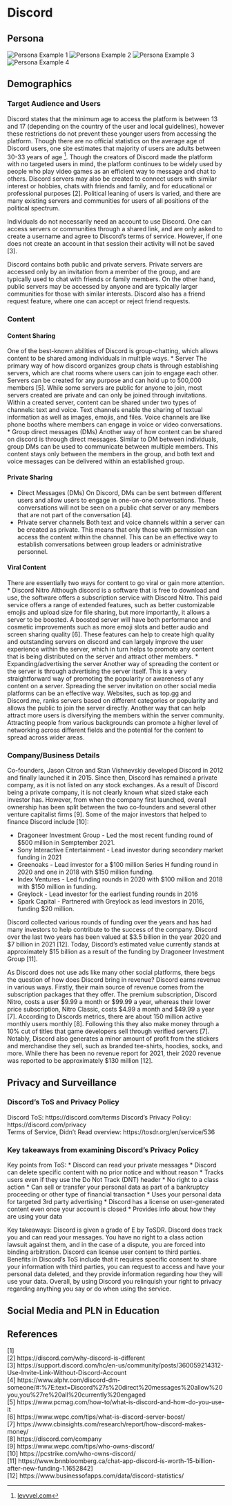 # Discord

## Persona {-}
![Persona Example 1](assets/Discord/persona1.jpg)
![Persona Example 2](assets/Discord/13221646371410_.pic_hd.jpg)
![Persona Example 3](assets/Discord/persona2.png)
![Persona Example 4](assets/Discord/persona4.png)

## Demographics {-}

###  Target Audience and Users {-}
Discord states that the minimum age to access the platform is between 13 and 17 (depending on the country of the user and local guidelines), however these restrictions do not prevent these younger users from accessing the platform. Though there are no official statistics on the average age of Discord users, one site estimates that majority of users are adults between 30-33 years of age ^[[levvvel.com](https://levvvel.com/discord-statistics-and-facts/#:~:text=The%20app%20is%20primarily%20targeting,was%20around%2020%20year%20old)]. Though the creators of Discord made the platform with no targeted users in mind, the platform continues to be widely used by people who play video games as an efficient way to message and chat to others. Discord servers may also be created to connect users with similar interest or hobbies, chats with friends and family, and for educational or professional purposes [2]. Political leaning of users is varied, and there are many existing servers and communities for users of all positions of the political spectrum.

Individuals do not necessarily need an account to use Discord. One can access servers or communities through a shared link, and are only asked to create a username and agree to Discord’s terms of service. However, if one does not create an account in that session their activity will not be saved [3].

Discord contains both public and private servers. Private servers are accessed only by an invitation from a member of the group, and are typically used to chat with friends or family members. On the other hand, public servers may be accessed by anyone and are typically larger communities for those with similar interests. Discord also has a friend request feature, where one can accept or reject friend requests.

###  Content {-}

#### Content Sharing {-}
One of the best-known abilities of Discord is group-chatting, which allows content to be shared among individuals in multiple ways.
* Server
The primary way of how discord organizes group chats is through establishing servers, which are chat rooms where users can join to engage each other. Servers can be created for any purpose and can hold up to 500,000 members [5]. While some servers are public for anyone to join, most servers created are private and can only be joined through invitations. Within a created server, content can be shared under two types of channels: text and voice. Text channels enable the sharing of textual information as well as images, emojis, and files. Voice channels are like phone booths where members can engage in voice or video conversations. 
* Group direct messages (DMs)
Another way of how content can be shared on discord is through direct messages. Similar to DM between individuals, group DMs can be used to communicate between multiple members. This content stays only between the members in the group, and both text and voice messages can be delivered within an established group. 

#### Private Sharing {-}
* Direct Messages (DMs)
On Discord, DMs can be sent between different users and allow users to engage in one-on-one conversations. These conversations will not be seen on a public chat server or any members that are not part of the conversation [4].  
* Private server channels
Both text and voice channels within a server can be created as private. This means that only those with permission can access the content within the channel. This can be an effective way to establish conversations between group leaders or administrative personnel.  

#### Viral Content {-}
There are essentially two ways for content to go viral or gain more attention. 
* Discord Nitro
Although discord is a software that is free to download and use, the software offers a subscription service with Discord Nitro. This paid service offers a range of extended features, such as better customizable emojis and upload size for file sharing, but more importantly, it allows a server to be boosted. A boosted server will have both performance and cosmetic improvements such as more emoji slots and better audio and screen sharing quality [6]. These features can help to create high quality and outstanding servers on discord and can largely improve the user experience within the server, which in turn helps to promote any content that is being distributed on the server and attract other members.
* Expanding/advertising the server
Another way of spreading the content or the server is through advertising the server itself. This is a very straightforward way of promoting the popularity or awareness of any content on a server. Spreading the server invitation on other social media platforms can be an effective way. Websites, such as top.gg and Discord.me, ranks servers based on different categories or popularity and allows the public to join the server directly. Another way that can help attract more users is diversifying the members within the server community. Attracting people from various backgrounds can promote a higher level of networking across different fields and the potential for the content to spread across wider areas.

###  Company/Business Details {-}
Co-founders, Jason Citron and Stan Vishnevskiy developed Discord in 2012 and finally launched it in 2015. Since then, Discord has remained a private company, as it is not listed on any stock exchanges. As a result of Discord being a private company, it is not clearly known what sized stake each investor has. However, from when the company first launched, overall ownership has been split between the two co-founders and several other venture capitalist firms [9]. Some of the major investors that helped to finance Discord include [10]:

* Dragoneer Investment Group - Led the most recent funding round of $500 million in Semptember 2021. 
* Sony Interactive Entertainment - Lead investor during secondary market funding in 2021
* Greenoaks - Lead investor for a $100 million Series H funding round in 2020 and one in 2018 with $150 million funding.
* Index Ventures - Led funding rounds in 2020 with $100 million and 2018 with $150 million in funding.
* Greylock - Lead investor for the earliest funding rounds in 2016
* Spark Capital - Partnered with Greylock as lead investors in 2016, funding $20 million. 

Discord collected various rounds of funding over the years and has had many investors to help contribute to the success of the company. Discord over the last two years has been valued at $3.5 billion in the year 2020 and $7 billion in 2021 [12]. Today, Discord’s estimated value currently stands at approximately $15 billion as a result of the funding by Dragoneer Investment Group [11]. 

As Discord does not use ads like many other social platforms, there begs the question of how does Discord bring in revenue?
Discord earns revenue in various ways. Firstly, their main source of revenue comes from the subscription packages that they offer. The premium subscription, Discord Nitro, costs a user $9.99 a month or $99.99 a year, whereas their lower price subscription, Nitro Classic, costs $4.99 a month and $49.99 a year [7]. According to Discords metrics, there are about 150 million active monthly users monthly [8]. Following this they also make money through a 10% cut of titles that game developers sell through verified servers [7]. Notably, Discord also generates a minor amount of profit from the stickers and merchandise they sell, such as branded tee-shirts, hoodies, socks, and more. While there has been no revenue report for 2021, their 2020 revenue was reported to be approximately $130 million [12]. 

## Privacy and Surveillance {-}

### Discord’s ToS and Privacy Policy {-}
Discord ToS: https://discord.com/terms 
Discord’s Privacy Policy: https://discord.com/privacy   
Terms of Service, Didn’t Read overview: https://tosdr.org/en/service/536 

### Key takeaways from examining Discord’s Privacy Policy {-}
Key points from ToS:
* Discord can read your private messages
* Discord can delete specific content with no prior notice and without reason
* Tracks users even if they use the Do Not Track (DNT) header
* No right to a class action
* Can sell or transfer your personal data as part of a bankruptcy proceeding or other type of financial transaction
* Uses your personal data for targeted 3rd party advertising
* Discord has a license on user-generated content even once your account is closed
* Provides info about how they are using your data

Key takeaways:
Discord is given a grade of E by ToSDR. Discord does track you and can read your messages. You have no right to a class action lawsuit against them, and in the case of a dispute, you are forced into binding arbitration. Discord can license user content to third parties. Benefits in Discord’s ToS include that it requires specific consent to share your information with third parties, you can request to access and have your personal data deleted, and they provide information regarding how they will use your data. Overall, by using Discord you relinquish your right to privacy regarding anything you say or do when using the service.

## Social Media and PLN in Education {-}




## References {-}
[1]   
[2] https://discord.com/why-discord-is-different   
[3] https://support.discord.com/hc/en-us/community/posts/360059214312-Use-Invite-Link-Without-Discord-Account   
[4] https://www.alphr.com/discord-dm-someone/#:%7E:text=Discord%27s%20direct%20messages%20allow%20you,you%27re%20all%20currently%20engaged  
[5] https://www.pcmag.com/how-to/what-is-discord-and-how-do-you-use-it  
[6] https://www.wepc.com/tips/what-is-discord-server-boost/  
[7] https://www.cbinsights.com/research/report/how-discord-makes-money/  
[8] https://discord.com/company  
[9] https://www.wepc.com/tips/who-owns-discord/   
[10] https://pcstrike.com/who-owns-discord/   
[11] https://www.bnnbloomberg.ca/chat-app-discord-is-worth-15-billion-after-new-funding-1.1652842]   
[12] https://www.businessofapps.com/data/discord-statistics/  
  
